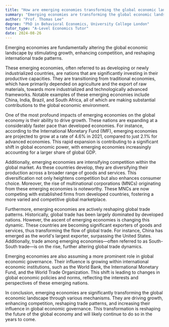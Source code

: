 ```yaml
---
title: "How are emerging economies transforming the global economic landscape?"
summary: "Emerging economies are transforming the global economic landscape by driving growth, increasing competition, and reshaping global trade patterns."
author: "Prof. Thomas Lee"
degree: "PhD in Behavioral Economics, University College London"
tutor_type: "A-Level Economics Tutor"
date: 2024-08-26
---
```


Emerging economies are fundamentally altering the global economic landscape by stimulating growth, enhancing competition, and reshaping international trade patterns.

These emerging economies, often referred to as developing or newly industrialized countries, are nations that are significantly investing in their productive capacities. They are transitioning from traditional economies, which have primarily depended on agriculture and the export of raw materials, towards more industrialized and technologically advanced frameworks. Notable examples of these emerging economies include China, India, Brazil, and South Africa, all of which are making substantial contributions to the global economic environment.

One of the most profound impacts of emerging economies on the global economy is their ability to drive growth. These nations are expanding at a considerably faster pace than developed economies. For instance, according to the International Monetary Fund (IMF), emerging economies are projected to grow at a rate of $4.6\%$ in $2021$, compared to just $2.1\%$ for advanced economies. This rapid expansion is contributing to a significant shift in global economic power, with emerging economies increasingly accounting for a larger share of global GDP.

Additionally, emerging economies are intensifying competition within the global market. As these countries develop, they are diversifying their production across a broader range of goods and services. This diversification not only heightens competition but also enhances consumer choice. Moreover, the rise of multinational corporations (MNCs) originating from these emerging economies is noteworthy. These MNCs are now competing with established firms from developed countries, fostering a more varied and competitive global marketplace.

Furthermore, emerging economies are actively reshaping global trade patterns. Historically, global trade has been largely dominated by developed nations. However, the ascent of emerging economies is changing this dynamic. These countries are becoming significant exporters of goods and services, thus transforming the flow of global trade. For instance, China has emerged as the world's largest exporter, surpassing the United States. Additionally, trade among emerging economies—often referred to as South-South trade—is on the rise, further altering global trade dynamics.

Emerging economies are also assuming a more prominent role in global economic governance. Their influence is growing within international economic institutions, such as the World Bank, the International Monetary Fund, and the World Trade Organization. This shift is leading to changes in global economic policies and norms, reflecting the interests and perspectives of these emerging nations.

In conclusion, emerging economies are significantly transforming the global economic landscape through various mechanisms. They are driving growth, enhancing competition, reshaping trade patterns, and increasing their influence in global economic governance. This transformation is reshaping the future of the global economy and will likely continue to do so in the years to come.
    